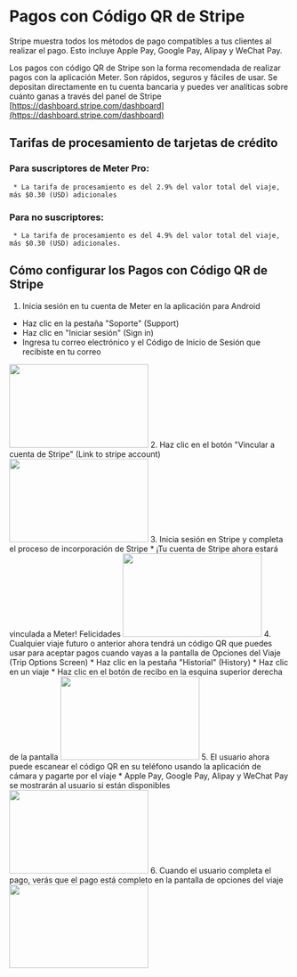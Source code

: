 # Pagos con Código QR de Stripe

Stripe muestra todos los métodos de pago compatibles a tus clientes al realizar el pago. Esto incluye Apple Pay, Google Pay, Alipay y WeChat Pay.

Los pagos con código QR de Stripe son la forma recomendada de realizar pagos con la aplicación Meter. Son rápidos, seguros y fáciles de usar. Se depositan directamente en tu cuenta bancaria y puedes ver analíticas sobre cuánto ganas a través del panel de Stripe [https://dashboard.stripe.com/dashboard](https://dashboard.stripe.com/dashboard)

## Tarifas de procesamiento de tarjetas de crédito
### Para suscriptores de Meter Pro:
     * La tarifa de procesamiento es del 2.9% del valor total del viaje, más $0.30 (USD) adicionales
### Para no suscriptores:
     * La tarifa de procesamiento es del 4.9% del valor total del viaje, más $0.30 (USD) adicionales.

## Cómo configurar los Pagos con Código QR de Stripe

1. Inicia sesión en tu cuenta de Meter en la aplicación para Android
 * Haz clic en la pestaña "Soporte" (Support)
 * Haz clic en "Iniciar sesión" (Sign in)
 * Ingresa tu correo electrónico y el Código de Inicio de Sesión que recibiste en tu correo
<img height="150" src="https://www.meterapp.co/screenshots/Screenshot_1699048925.png" width="250"/>
2. Haz clic en el botón "Vincular a cuenta de Stripe" (Link to stripe account)
<img height="150" src="https://www.meterapp.co/screenshots/Screenshot_1699048937.png" width="250"/>
3. Inicia sesión en Stripe y completa el proceso de incorporación de Stripe
    * ¡Tu cuenta de Stripe ahora estará vinculada a Meter! Felicidades
<img height="150" src="https://www.meterapp.co/screenshots/Screenshot_1699049288.png" width="250"/>
4. Cualquier viaje futuro o anterior ahora tendrá un código QR que puedes usar para aceptar pagos cuando vayas a la pantalla de Opciones del Viaje (Trip Options Screen)
    * Haz clic en la pestaña "Historial" (History)
    * Haz clic en un viaje
    * Haz clic en el botón de recibo en la esquina superior derecha de la pantalla
<img height="150" src="https://www.meterapp.co/screenshots/Screenshot_1699049411.png" width="250"/>
5. El usuario ahora puede escanear el código QR en su teléfono usando la aplicación de cámara y pagarte por el viaje
    * Apple Pay, Google Pay, Alipay y WeChat Pay se mostrarán al usuario si están disponibles
<img height="150" src="https://www.meterapp.co/screenshots/Screenshot_1699049469.png" width="250"/>
6. Cuando el usuario completa el pago, verás que el pago está completo en la pantalla de opciones del viaje
<img height="150" src="https://www.meterapp.co/screenshots/Screenshot_1699049596.png" width="250"/>
